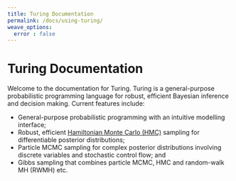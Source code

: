 ```yaml
---
title: Turing Documentation
permalink: /docs/using-turing/
weave_options:
  error : false
---
```


# Turing Documentation

Welcome to the documentation for Turing. Turing is a general-purpose probabilistic programming language for robust,
efficient Bayesian inference and decision making. Current features include:

  - General-purpose probabilistic programming with an intuitive modelling interface;
  - Robust, efficient [Hamiltonian Monte Carlo (HMC)](https://github.com/TuringLang/AdvancedHMC.jl) sampling for differentiable posterior distributions;
  - Particle MCMC sampling for complex posterior distributions involving discrete variables and stochastic control flow; and
  - Gibbs sampling that combines particle MCMC, HMC and random-walk MH (RWMH) etc.

```julia

```
